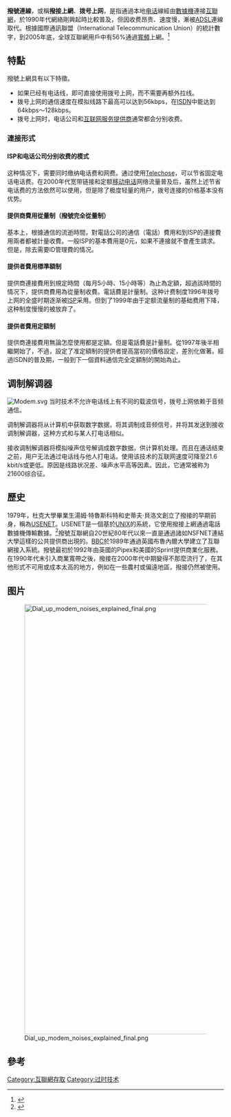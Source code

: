 {{Rough translation|time=2020-07-05T00:57:48+00:00}}
{{noteTA
|G1=IT
}}
{{Listen
|filename = Dial up modem noises.ogg
|title = 撥接音
|pos=right}}
'''撥號連線'''，或稱'''撥接上網'''、'''拨号上网'''，是指通過本地[[电话|电话]]線經由[[调制解调器|數據機]]連接[[互聯網|互聯網]]，於1990年代網絡剛興起時比較普及，但因收费昂贵、速度慢，漸被[[ADSL|ADSL]]連線取代。根據國際通訊聯盟（International Telecommunication Union）的統計數字，到2005年底，全球互聯網用戶中有56%通過[[寬頻|寬頻]]上網。<ref>{{Cite web|title=ITU Internet Reports 2005: The Internet of Things|url=https://www.itu.int:443/en/publications/gs/Pages/publications.aspx|access-date=2022-05-24|work=ITU|language=en-US}}</ref>

== 特點 ==
撥號上網具有以下特徵。

* 如果已经有电话线，即可直接使用拨号上网，而不需要再额外拉线。
* 拨号上网的通信速度在模拟线路下最高可以达到56kbps，在[[ISDN|ISDN]]中能达到64kbps～128kbps。
* 拨号上网时，电话公司和[[互联网服务提供商|互联网服务提供商]]通常都会分别收费。
=== 連接形式 ===
==== ISP和电话公司分别收费的模式 ====
这种情况下，需要同时缴纳电话费和网费。通过使用[[Telechose|Telechose]]，可以节省固定电话电话费。在2000年代宽带链接和定额[[移动电话|移动电话]]网络流量普及后，虽然上述节省电话费的方法依然可以使用，但是除了极度轻量的用户，拨号连接的价格基本没有优势。

==== 提供商費用從量制（撥號完全從量制） ====
基本上，根據通信的流逝時間，對電話公司的通信（電話）費用和到ISP的連接費用兩者都被計量收費。一般ISP的基本費用是0元，如果不連接就不會產生請求。但是，除去需要ID管理費的情况。

==== 提供者費用標準額制 ====
提供商連接費用到規定時間（每月5小時、15小時等）為止為定額，超過該時間的情况下，提供商費用為從量制收費。電話費是計量制。这种计费制度1996年拨号上网的全盛时期逐渐被[[ISP|ISP]]采用。但到了1999年由于定额流量制的基础费用下降，这种制度慢慢的被放弃了。

==== 提供者費用定額制 ====
提供商連接費用無論怎麼使用都是定額。但是電話費是計量制。從1997年後半相繼開始了，不過，設定了准定額制的提供者提高當初的價格設定，差別化做著。經過ISDN的普及期，一般到下一個資料通信完全定額制的開始為止。

== 调制解调器 ==
[[File:Modem.svg|thumb]]
当时技术不允许电话线上有不同的载波信号，拨号上网依赖于音频通信。

调制解调器将从计算机中获取数字数据，将其调制成音频信号，并将其发送到接收调制解调器，这种方式和与某人打电话相似。

接收调制解调器将模拟噪声信号解调成数字数据，供计算机处理。而且在通话结束之前，用户无法通过电话线与他人打电话。使用该技术的互联网速度可降至21.6 kbit/s或更低。原因是线路状况差、噪声水平高等因素。因此，它通常被称为21600综合征。

== 歷史 ==
1979年，杜克大學畢業生湯姆·特魯斯科特和史蒂夫·貝洛文創立了撥接的早期前身，稱為[[USENET|USENET]]。USENET是一個基於[[UNIX|UNIX]]的系統，它使用撥接上網通過電話數據機傳輸數據。<ref name="Hauben">{{cite book|last1=Hauben|first1=Michael|last2=Hauben|first2=Rhonda|title=Netizens: On the History and Impact of Usenet and the Internet|date=1997|publisher=IEEE Computer Society Press|location=Los Alamitos, CA|isbn=0-8186-7706-6|pages=161–200|edition=1st|url=http://www.columbia.edu/~rh120/|accessdate=25 February 2017|archive-date=2015-06-10|archive-url=https://web.archive.org/web/20150610060052/http://www.columbia.edu/~rh120/|dead-url=no}}</ref>撥號互聯網自20世紀80年代以來一直是通過諸如NSFNET連結大學這樣的公共提供商出現的。[[BBC|BBC]]於1989年通過英國布魯內爾大學建立了互聯網接入系統。撥號最初於1992年由英國的Pipex和美國的Sprint提供商業化服務。在1990年代末引入商業寬帶之後，撥接在2000年代中期變得不那麼流行了，在其他形式不可用或成本太高的地方，例如在一些農村或偏遠地區，撥接仍然被使用。

==图片==
[[File:Dial_up_modem_noises_explained_final.png|1000px]]

== 參考 ==
{{reflist}}

{{Internet access}}

[[Category:互聯網存取|Category:互聯網存取]]
[[Category:过时技术|Category:过时技术]]